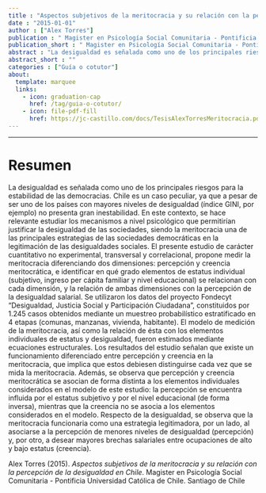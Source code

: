 ```yaml
---
title : "Aspectos subjetivos de la meritocracia y su relación con la percepción de la desigualdad en Chile"
date : "2015-01-01"
author : ["Alex Torres"]
publication : " Magister en Psicología Social Comunitaria - Pontificia Universidad Católica de Chile. Santiago de Chile"
publication_short : " Magister en Psicología Social Comunitaria - Pontificia Universidad Católica de Chile. Santiago de Chile"
abstract : "La desigualdad es señalada como uno de los principales riesgos para la estabilidad de las democracias. Chile es un caso peculiar, ya que a pesar de ser uno de los países con mayores niveles de desigualdad (índice GINI, por ejemplo) no presenta gran inestabilidad. En este contexto, se hace relevante estudiar los mecanismos a nivel psicológico que permitirían justificar la desigualdad de las sociedades, siendo la meritocracia una de las principales estrategias de las sociedades democráticas en la legitimación de las desigualdades sociales. El presente estudio de carácter cuantitativo no experimental, transversal y correlacional, propone medir la meritocracia diferenciando dos dimensiones: percepción y creencia meritocrática, e identificar en qué grado elementos de estatus individual (subjetivo, ingreso per cápita familiar y nivel educacional) se relacionan con cada dimensión, y la relación de ambas dimensiones con la percepción de la desigualdad salarial. Se utilizaron los datos del proyecto Fondecyt “Desigualdad, Justicia Social y Participación Ciudadana”, constituidos por 1.245 casos obtenidos mediante un muestreo probabilístico estratificado en 4 etapas (comunas, manzanas, vivienda, habitante). El modelo de medición de la meritocracia, así como la relación de ésta con los elementos individuales de estatus y desigualdad, fueron estimados mediante ecuaciones estructurales. Los resultados del estudio señalan que existe un funcionamiento diferenciado entre percepción y creencia en la meritocracia, que implica que estos debiesen distinguirse cada vez que se mida la meritocracia. Además, se observa que percepción y creencia meritocrática se asocian de forma distinta a los elementos individuales considerados en el modelo de este estudio: la percepción se encuentra influida por el estatus subjetivo y por el nivel educacional (de forma inversa), mientras que la creencia no se asocia a los elementos considerados en el modelo. Respecto de la desigualdad, se observa que la meritocracia funcionaria como una estrategia legitimadora, por un lado, al asociarse a la percepción de menores niveles de desigualdad (percepción) y, por otro, a desear mayores brechas salariales entre ocupaciones de alto y bajo estatus (creencia)."
abstract_short : ""
categories : ["Guía o cotutor"]
about:
  template: marquee
  links:
    - icon: graduation-cap
      href: /tag/guia-o-cotutor/
    - icon: file-pdf-fill
      href: https://jc-castillo.com/docs/TesisAlexTorresMeritocracia.pdf
---
```

---

# Resumen
La desigualdad es señalada como uno de los principales riesgos para la
estabilidad de las democracias. Chile es un caso peculiar, ya que a pesar de ser uno de
los países con mayores niveles de desigualdad (índice GINI, por ejemplo) no presenta
gran inestabilidad. En este contexto, se hace relevante estudiar los mecanismos a nivel
psicológico que permitirían justificar la desigualdad de las sociedades, siendo la
meritocracia una de las principales estrategias de las sociedades democráticas en la
legitimación de las desigualdades sociales.
El presente estudio de carácter cuantitativo no experimental, transversal y
correlacional, propone medir la meritocracia diferenciando dos dimensiones: percepción
y creencia meritocrática, e identificar en qué grado elementos de estatus individual
(subjetivo, ingreso per cápita familiar y nivel educacional) se relacionan con cada
dimensión, y la relación de ambas dimensiones con la percepción de la desigualdad
salarial. Se utilizaron los datos del proyecto Fondecyt “Desigualdad, Justicia Social y
Participación Ciudadana”, constituidos por 1.245 casos obtenidos mediante un muestreo
probabilístico estratificado en 4 etapas (comunas, manzanas, vivienda, habitante). El
modelo de medición de la meritocracia, así como la relación de ésta con los elementos
individuales de estatus y desigualdad, fueron estimados mediante ecuaciones
estructurales.
Los resultados del estudio señalan que existe un funcionamiento diferenciado
entre percepción y creencia en la meritocracia, que implica que estos debiesen
distinguirse cada vez que se mida la meritocracia. Además, se observa que percepción y
creencia meritocrática se asocian de forma distinta a los elementos individuales
considerados en el modelo de este estudio: la percepción se encuentra influida por el
estatus subjetivo y por el nivel educacional (de forma inversa), mientras que la creencia
no se asocia a los elementos considerados en el modelo. Respecto de la desigualdad, se
observa que la meritocracia funcionaria como una estrategia legitimadora, por un lado,
al asociarse a la percepción de menores niveles de desigualdad (percepción) y, por otro,
a desear mayores brechas salariales entre ocupaciones de alto y bajo estatus (creencia).


::: {.callout-note title="How to cite this work"}

Alex Torres (2015). *Aspectos subjetivos de la meritocracia y su relación con la percepción de la desigualdad en Chile*.  Magister en Psicología Social Comunitaria - Pontificia Universidad Católica de Chile. Santiago de Chile

:::

